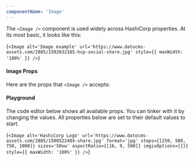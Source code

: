 ```yaml
---
componentName: 'Image'
---
```


The `<Image />` component is used widely across HashiCorp properties. At its most basic, it looks like this:

<LiveComponent>{`<Image alt='Image example' url='https://www.datocms-assets.com/2885/1592632185-hcp-social-share.jpg' style={{ maxWidth: '100%' }} />`}</LiveComponent>

<UsageDetails packageJson={packageJson} />

#### Image Props

Here are the props that `<Image />` accepts:

<PropsTable props={componentProps} />

#### Playground

The code editor below shows all available props. You can tinker with it by changing the values. All properties below are set to their default values to start.

<LiveComponent>{`<Image
  alt='HashiCorp Logo'
  url='https://www.datocms-assets.com/2885/1508522484-share.jpg'
  format='jpg'
  steps={[250, 500, 750, 1000]}
  sizes='50vw'
  aspectRatio={[16, 9, 500]}
  imgixOptions={{}}
  style={{ maxWidth: '100%' }}
/>`}</LiveComponent>
